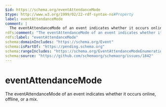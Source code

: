 ```yaml
---
$id: https://schema.org/eventAttendanceMode
$type: http://www.w3.org/1999/02/22-rdf-syntax-ns#Property
label: eventAttendanceMode
comment: |
  The eventAttendanceMode of an event indicates whether it occurs online, offline, or a mix.
rdfs:comment: "The eventAttendanceMode of an event indicates whether it occurs online, offline, or a mix."
rdfs:label: "eventAttendanceMode"
schema:domainIncludes: "https://schema.org/Event"
schema:isPartOf: "https://pending.schema.org"
schema:rangeIncludes: "https://schema.org/EventAttendanceModeEnumeration"
schema:source: "https://github.com/schemaorg/schemaorg/issues/1842"
---
```


# eventAttendanceMode

The eventAttendanceMode of an event indicates whether it occurs online, offline, or a mix.

